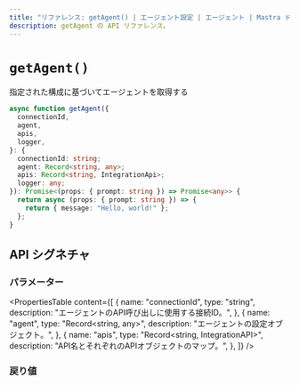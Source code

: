 ---
title: "リファレンス: getAgent() | エージェント設定 | エージェント | Mastra ドキュメント"
description: getAgent の API リファレンス。
---

# `getAgent()`

指定された構成に基づいてエージェントを取得する

```ts showLineNumbers copy
async function getAgent({
  connectionId,
  agent,
  apis,
  logger,
}: {
  connectionId: string;
  agent: Record<string, any>;
  apis: Record<string, IntegrationApi>;
  logger: any;
}): Promise<(props: { prompt: string }) => Promise<any>> {
  return async (props: { prompt: string }) => {
    return { message: "Hello, world!" };
  };
}
```

## API シグネチャ

### パラメーター

<PropertiesTable
  content={[
    {
      name: "connectionId",
      type: "string",
      description: "エージェントのAPI呼び出しに使用する接続ID。",
    },
    {
      name: "agent",
      type: "Record<string, any>",
      description: "エージェントの設定オブジェクト。",
    },
    {
      name: "apis",
      type: "Record<string, IntegrationAPI>",
      description: "API名とそれぞれのAPIオブジェクトのマップ。",
    },
  ]}
/>

### 戻り値

<PropertiesTable content={[]} />
